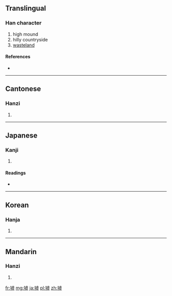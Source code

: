 ==Translingual==

===Han character===
{{Han char|rn=32|rad=土|as=12|sn=15|four=4111<sub>7</sub>|canj=土卜心金 (GYPC), 土卜心一 (GYPM)}}

# high mound
# hilly countryside
# [[wasteland]]

====References====
* {{Han ref|kx=0238.280|dkj=05457|dj=0477.130|hdz=10479.120|uh=589F|ud=22687|bh=BC56|bd=48214}}

----

==Cantonese==

===Hanzi===
{{yue-hanzi|jyut=|y=heui1}}

# {{defn|lang=yue|sort=土12}}

----

==Japanese==

===Kanji===
{{ja-kanji|grade=|rs=土12}}

# {{defn|lang=ja|sort=土12}}

====Readings====
* {{ja-readings|on=[[きょ]] (kyo)|kun=[[あと]] (ato)}}

----

==Korean==

===Hanja===
{{ko-hanja|hangeul=허|rv=heo|mr=hŏ}}

# {{defn|lang=ko|sort=土12}}

----

==Mandarin==

===Hanzi===
{{cmn-hanzi|pin=[[xū]] ([[xu1]])|wg=hsü<sup>1</sup>}}

# {{defn|lang=cmn|sort=土12}}

[[fr:墟]]
[[mg:墟]]
[[ja:墟]]
[[pl:墟]]
[[zh:墟]]